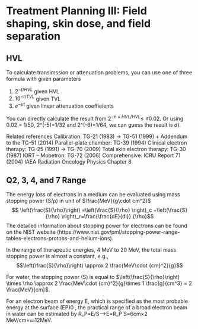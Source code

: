 # Treatment Planning III: Field shaping, skin dose, and field separation {#planning3}

## HVL

To calculate transimssion or attenuation problems, you can use one of three formula with given parameters

1. $2^{-t/HVL}$ given HVL
2. $10^{-t/TVL}$ given TVL
3. $e^{-\mu t}$ given linear attenuation coeffieients

You can directly calculate the result from $2^{-n\times HVL/HVL} \leq$ ≤0.02. Or using 0.02 = 1/50, 2^(-5)=1/32 and 2^(-6)=1/64, we can guess the result is d).



Related references
	Calibration: TG-21 (1983) → TG-51 (1999) + Addendum to the TG-51 (2014)
	Parallel-plate chamber: TG-39 (1994)
	Clinical electron therapy: TG-25 (1991) → TG-70 (2009)
	Total skin electron therapy: TG-30 (1987)
	IORT – Mobetron: TG-72 (2006)
	Comprehensive: ICRU Report 71 (2004)
	IAEA Radiation Oncology Physics Chapter 8

## Q2, 3, 4, and 7 Range
The energy loss of electrons in a medium can be evaluated using mass stopping power (S/ρ) in unit of $\frac{MeV}{g\cdot cm^2}$
$$ \left(\frac{S}{\rho}\right) =\left(\frac{S}{\rho} \right)_c +\left(\frac{S}{\rho} \right)_r=\frac{\frac{dE}{dl}} {\rho}$$
The detailed information about stopping power for electrons can be found on the NIST website (https://www.nist.gov/pml/stopping-power-range-tables-electrons-protons-and-helium-ions).


In the range of therapeutic energies, 4 MeV to 20 MeV, the total mass stopping power is almost a constant, e.g.,
$$\left(\frac{S}{\rho}\right) \approx 2 \frac{MeV\cdot {cm}^2}{g}$$

For water, the stopping power (S) is equal to $\left(\frac{S}{\rho}\right) \times \rho \approx 2 \frac{MeV\cdot {cm}^2}{g}\times 1 \frac{g}{cm^3} = 2 \frac{MeV}{cm}$. 


For an electron beam of energy E, which is specified as the most probable energy at the surface (EP)0 , the practical range of a broad electron beam in water can be estimated by R_P=E/S⟶E=R_P S=6cm×2 MeV/cm=▭12MeV.





